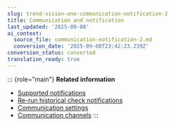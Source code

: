 ```yaml
---
slug: trend-vision-one-communication-notification-2
title: Communication and notification
last_updated: '2025-09-08'
ai_context:
  source_file: communication-notification-2.md
  conversion_date: '2025-09-08T23:42:23.239Z'
conversion_status: converted
translation_ready: true
---
```


::: {role="main"}
**Related information**

- [Supported notifications](supported-notifications-2.mdx)
- [Re-run historical check notifications](rerun-historical-checks-2.mdx)
- [Communication settings](communication-settings-2.mdx)
- [Communication channels](communication-channels-2.mdx)
:::
